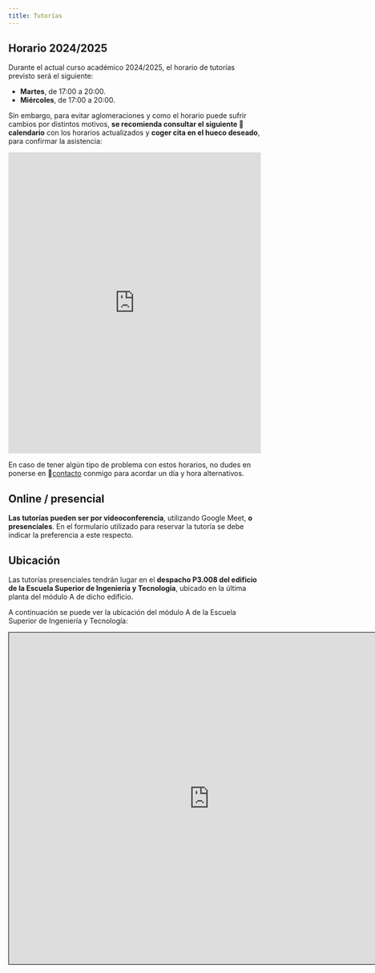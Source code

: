 ```yaml
---
title: Tutorías
---
```


## Horario 2024/2025

Durante el actual curso académico 2024/2025, el horario de tutorías previsto será el siguiente:

* **Martes**, de 17:00 a 20:00.
* **Miércoles**, de 17:00 a 20:00.

Sin embargo, para evitar aglomeraciones y como el horario puede sufrir cambios por distintos motivos, **se recomienda consultar el siguiente 📅calendario** con los horarios actualizados y **coger cita en el hueco deseado**, para confirmar la asistencia:

<!-- Google Calendar Appointment Scheduling begin -->
<iframe src="https://calendar.google.com/calendar/appointments/schedules/AcZssZ1mZRF5_NwlASsNtyeyHikBXGa3LDfa-_jCtbdQQLr7cnYhnlFwyqlGzE8Jo6q4qb8b1eJ39bKb?gv=true" style="border: 0" width="100%" height="600" frameborder="0"></iframe>
<!-- end Google Calendar Appointment Scheduling -->

En caso de tener algún tipo de problema con estos horarios, no dudes en ponerse en 📧[contacto](https://www.ull.es/apps/guias/guias/view_teacher_niu/745/jmtorres/) conmigo para acordar un día y hora alternativos.

## Online / presencial

**Las tutorías pueden ser por videoconferencia**, utilizando Google Meet, **o presenciales**. En el formulario utilizado para reservar la tutoría se debe indicar la preferencia a este respecto.

## Ubicación

Las tutorías presenciales tendrán lugar en el **despacho P3.008 del edificio de la Escuela Superior de Ingeniería y Tecnología**, ubicado en la última planta del módulo A de dicho edificio.

A continuación se puede ver la ubicación del módulo A de la Escuela Superior de Ingeniería y Tecnología:

<iframe width="800" height="661" frameborder="0" scrolling="no" marginheight="0" marginwidth="0" src="https://www.openstreetmap.org/export/embed.html?bbox=-16.323623657226566%2C28.481687078443027%2C-16.320708096027378%2C28.48455149944618&amp;layer=mapnik&amp;marker=28.48312047743093%2C-16.322167217731476" style="border: 1px solid black"></iframe>